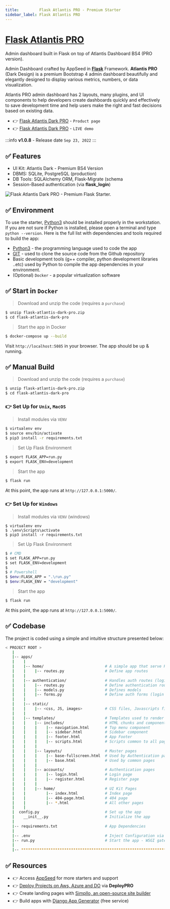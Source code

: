 ```yaml
---
title:         Flask Atlantis PRO - Premium Starter
sidebar_label: Flask Atlantis PRO
---
```


# [Flask Atlantis PRO](https://appseed.us/product/atlantis-dark-pro/flask/)

<SubHeading>Admin dashboard built in Flask on top of Atlantis Dashboard BS4 (PRO version). </SubHeading>

Admin Dashboard crafted by AppSeed in **[Flask](https://appseed.us/admin-dashboards/flask/)** Framework. 
**Atlantis PRO** (Dark Design) is a premium Bootstrap 4 admin dashboard beautifully and elegantly designed to display various metrics, numbers, or data visualization. 

Atlantis PRO admin dashboard has 2 layouts, many plugins, and UI components to help developers create dashboards quickly and effectively to save development time and help users make the right and fast decisions based on existing data.

- 👉 [Flask Atlantis Dark PRO](https://appseed.us/product/atlantis-dark-pro/flask/) - `Product page`
- 👉 [Flask Atlantis Dark PRO](https://flask-atlantis-dark-pro.appseed-srv1.com/) - `LIVE demo`


:::info **v1.0.8** - Release date `Sep 23, 2022`
:::


## ✅ **Features**

- UI Kit: Atlantis Dark - Premium BS4 Version
- DBMS: SQLite, PostgreSQL (production)
- DB Tools: SQLAlchemy ORM, Flask-Migrate (schema 
- Session-Based authentication (via **flask_login**)

![Flask Atlantis Dark PRO - Premium Flask Starter.](https://github.com/app-generator/flask-atlantis-dark-pro/assets/51070104/5da24b98-0872-4504-aca0-e84751a16453)

## ✅ Environment

To use the starter, [Python3](https://www.python.org) should be installed properly in the workstation. 
If you are not sure if Python is installed, please open a terminal and type `python --version`. Here is the full list with dependencies and tools required to build the app:

- [Python3](https://www.python.org) - the programming language used to code the app
- [GIT](https://git-scm.com) - used to clone the source code from the Github repository
- Basic development tools (g++ compiler, python development libraries ..etc) used by Python to compile the app dependencies in your environment.
- (Optional) `Docker` - a popular virtualization software


## ✅ Start in `Docker`

> Download and unzip the code (requires a `purchase`)

```bash
$ unzip flask-atlantis-dark-pro.zip
$ cd flask-atlantis-dark-pro
```

> Start the app in Docker

```bash
$ docker-compose up --build 
```

Visit `http://localhost:5085` in your browser. The app should be up & running.


## ✅ Manual Build

> Download and unzip the code (requires a `purchase`)

```bash
$ unzip flask-atlantis-dark-pro.zip
$ cd flask-atlantis-dark-pro
```

### 👉 Set Up for `Unix`, `MacOS`

> Install modules via `VENV`

```bash
$ virtualenv env
$ source env/bin/activate
$ pip3 install -r requirements.txt
```

> Set Up Flask Environment

```bash
$ export FLASK_APP=run.py
$ export FLASK_ENV=development
```

> Start the app

```bash
$ flask run
```

At this point, the app runs at `http://127.0.0.1:5000/`.


### 👉 Set Up for `Windows`

> Install modules via `VENV` (windows)

```
$ virtualenv env
$ .\env\Scripts\activate
$ pip3 install -r requirements.txt
```

> Set Up Flask Environment

```bash
$ # CMD
$ set FLASK_APP=run.py
$ set FLASK_ENV=development
$
$ # Powershell
$ $env:FLASK_APP = ".\run.py"
$ $env:FLASK_ENV = "development"
```

> Start the app

```bash
$ flask run
```

At this point, the app runs at `http://127.0.0.1:5000/`.


## ✅ Codebase

The project is coded using a simple and intuitive structure presented below:

```bash
< PROJECT ROOT >
   |
   |-- apps/
   |    |
   |    |-- home/                           # A simple app that serve HTML files
   |    |    |-- routes.py                  # Define app routes
   |    |
   |    |-- authentication/                 # Handles auth routes (login and register)
   |    |    |-- routes.py                  # Define authentication routes
   |    |    |-- models.py                  # Defines models
   |    |    |-- forms.py                   # Define auth forms (login and register)
   |    |
   |    |-- static/
   |    |    |-- <css, JS, images>          # CSS files, Javascripts files
   |    |
   |    |-- templates/                      # Templates used to render pages
   |    |    |-- includes/                  # HTML chunks and components
   |    |    |    |-- navigation.html       # Top menu component
   |    |    |    |-- sidebar.html          # Sidebar component
   |    |    |    |-- footer.html           # App Footer
   |    |    |    |-- scripts.html          # Scripts common to all pages
   |    |    |
   |    |    |-- layouts/                   # Master pages
   |    |    |    |-- base-fullscreen.html  # Used by Authentication pages
   |    |    |    |-- base.html             # Used by common pages
   |    |    |
   |    |    |-- accounts/                  # Authentication pages
   |    |    |    |-- login.html            # Login page
   |    |    |    |-- register.html         # Register page
   |    |    |
   |    |    |-- home/                      # UI Kit Pages
   |    |         |-- index.html            # Index page
   |    |         |-- 404-page.html         # 404 page
   |    |         |-- *.html                # All other pages
   |    |
   |  config.py                             # Set up the app
   |    __init__.py                         # Initialize the app
   |
   |-- requirements.txt                     # App Dependencies
   |
   |-- .env                                 # Inject Configuration via Environment
   |-- run.py                               # Start the app - WSGI gateway
   |
   |-- ************************************************************************
```

## ✅ Resources

- 👉 Access [AppSeed](https://appseed.us/) for more starters and support 
- 👉 [Deploy Projects on Aws, Azure and DO](https://www.docs.deploypro.dev/) via **DeployPRO**
- 👉 Create landing pages with [Simpllo, an open-source site builder](https://www.simpllo.com/)
- 👉 Build apps with [Django App Generator](https://app-generator.dev/django/) (free service)

